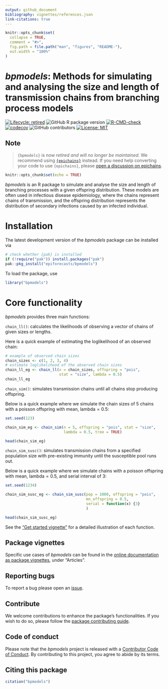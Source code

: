 ```yaml
---
output: github_document
bibliography: vignettes/references.json
link-citations: true
---
```


```r
knitr::opts_chunk$set(
  collapse = TRUE,
  comment = "#>",
  fig.path = file.path("man", "figures", "README-"),
  out.width = "100%"
)
```

# _bpmodels_: Methods for simulating and analysing the size and length of transmission chains from branching process models

<!-- badges: start -->
[![Lifecycle: retired](https://img.shields.io/badge/lifecycle-retired-orange.svg)](https://lifecycle.r-lib.org/articles/stages.html#retired)
![GitHub R package version](https://img.shields.io/github/r-package/v/epiverse-trace/bpmodels)
[![R-CMD-check](https://github.com/epiverse-trace/bpmodels/actions/workflows/R-CMD-check.yaml/badge.svg)](https://github.com/epiverse-trace/bpmodels/actions/workflows/R-CMD-check.yaml)
[![codecov](https://codecov.io/github/epiverse-trace/bpmodels/branch/main/graph/badge.svg)](https://app.codecov.io/github/epiverse-trace/bpmodels) 
![GitHub contributors](https://img.shields.io/github/contributors/epiverse-trace/bpmodels)
[![License: MIT](https://img.shields.io/badge/License-MIT-yellow.svg)](https://opensource.org/license/MIT/)
<!-- badges: end -->

## Note

> `{bpmodels}` is now *retired and will no longer be maintained*. We recommend using [`{epichains}`](https://github.com/epiverse-trace/epichains) instead. If you need help converting your code to use `{epichains}`, please [open a discussion on epichains](https://github.com/epiverse-trace/epichains/discussions).

```r
knitr::opts_chunk$set(echo = TRUE)
```

_bpmodels_ is an R package to simulate and analyse the size and length of 
branching processes with a given offspring distribution. These models are often 
used in infectious disease epidemiology, where the chains represent chains of
transmission, and the offspring distribution represents the distribution of 
secondary infections caused by an infected individual.

# Installation

The latest development version of the _bpmodels_ package can be installed via

```r
# check whether {pak} is installed
if (!require("pak")) install.packages("pak")
pak::pkg_install("epiforecasts/bpmodels")
```

To load the package, use

```r
library("bpmodels")
```

# Core functionality

_bpmodels_ provides three main functions: 

`chain_ll()`: calculates the likelihoods of observing a vector of chains 
  of given sizes or lengths.

Here is a quick example of estimating the loglikelihood of an observed chain:
```r
# example of observed chain sizes
chain_sizes <- c(1, 2, 3, 4) 
# estimate loglikelihood of the observed chain sizes
chain_ll_eg <- chain_ll(x = chain_sizes, offspring = "pois", 
                        stat = "size", lambda = 0.5)
chain_ll_eg
```


`chain_sim()`: simulates transmission chains until all chains stop producing
  offspring.

Below is a quick example where we simulate the chain sizes of $5$ chains with 
a poisson offspring with mean, $\text{lambda} = 0.5$:
```r
set.seed(123)

chain_sim_eg <- chain_sim(n = 5, offspring = "pois", stat = "size", 
                          lambda = 0.5, tree = TRUE)

head(chain_sim_eg)
```

`chain_sim_susc()`: simulates transmission chains from a specified population
  size with pre-existing immunity until the susceptible pool runs out.
  
Below is a quick example where we simulate chains with a poisson 
offspring with mean, $\text{lambda} = 0.5$, and serial interval of $3$:
```r
set.seed(1234)

chain_sim_susc_eg <- chain_sim_susc(pop = 1000, offspring = "pois",
                                    mn_offspring = 0.5,
                                    serial = function(x) {3}
                                    )

head(chain_sim_susc_eg)
```

See the ["Get started vignette"](https://epiverse-trace.github.io/bpmodels/articles/bpmodels.html) for a detailed illustration of 
each function.

## Package vignettes

Specific use cases of _bpmodels_ can be found in 
the [online documentation as package vignettes](https://epiverse-trace.github.io/bpmodels/), under "Articles".

## Reporting bugs 

To report a bug please open an [issue](https://github.com/epiverse-trace/bpmodels/issues/new/choose).

## Contribute

We welcome contributions to enhance the package's functionalities. If you 
wish to do so, please follow the [package contributing guide](https://github.com/epiverse-trace/bpmodels/blob/main/.github/CONTRIBUTING.md).

## Code of conduct

Please note that the _bpmodels_ project is released with a [Contributor Code of Conduct](https://github.com/epiverse-trace/.github/blob/main/CODE_OF_CONDUCT.md). 
By contributing to this project, you agree to abide by its terms.

## Citing this package

```r
citation("bpmodels")
```
